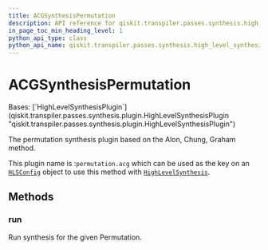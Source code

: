 ```yaml
---
title: ACGSynthesisPermutation
description: API reference for qiskit.transpiler.passes.synthesis.high_level_synthesis.ACGSynthesisPermutation
in_page_toc_min_heading_level: 1
python_api_type: class
python_api_name: qiskit.transpiler.passes.synthesis.high_level_synthesis.ACGSynthesisPermutation
---
```


# ACGSynthesisPermutation

<Class id="qiskit.transpiler.passes.synthesis.high_level_synthesis.ACGSynthesisPermutation" isDedicatedPage={true} github="https://github.com/Qiskit/qiskit/tree/stable/1.0/qiskit/transpiler/passes/synthesis/high_level_synthesis.py#L770-L780" signature="qiskit.transpiler.passes.synthesis.high_level_synthesis.ACGSynthesisPermutation">
  Bases: [`HighLevelSynthesisPlugin`](qiskit.transpiler.passes.synthesis.plugin.HighLevelSynthesisPlugin "qiskit.transpiler.passes.synthesis.plugin.HighLevelSynthesisPlugin")

  The permutation synthesis plugin based on the Alon, Chung, Graham method.

  This plugin name is :`permutation.acg` which can be used as the key on an [`HLSConfig`](qiskit.transpiler.passes.HLSConfig "qiskit.transpiler.passes.synthesis.high_level_synthesis.HLSConfig") object to use this method with [`HighLevelSynthesis`](qiskit.transpiler.passes.HighLevelSynthesis "qiskit.transpiler.passes.synthesis.high_level_synthesis.HighLevelSynthesis").

  ## Methods

  ### run

  <Function id="qiskit.transpiler.passes.synthesis.high_level_synthesis.ACGSynthesisPermutation.run" github="https://github.com/Qiskit/qiskit/tree/stable/1.0/qiskit/transpiler/passes/synthesis/high_level_synthesis.py#L777-L780" signature="run(high_level_object, coupling_map=None, target=None, qubits=None, **options)">
    Run synthesis for the given Permutation.
  </Function>
</Class>


